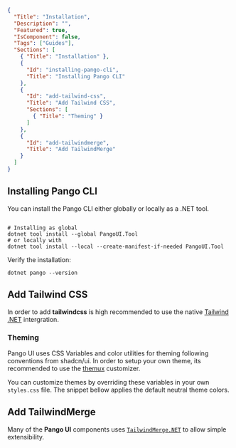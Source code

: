 ```json :pango-ui-document-metadata
{
  "Title": "Installation",
  "Description": "",
  "Featured": true,
  "IsComponent": false,
  "Tags": ["Guides"],
  "Sections": [
    { "Title": "Installation" },
    {
      "Id": "installing-pango-cli",
      "Title": "Installing Pango CLI"
    },
    {
      "Id": "add-tailwind-css",
      "Title": "Add Tailwind CSS",
      "Sections": [
        { "Title": "Theming" }
      ]
    },
    {
      "Id": "add-tailwindmerge",
      "Title": "Add TailwindMerge"
    }
  ]
}
```

## Installing Pango CLI

You can install the Pango CLI either globally or locally as a .NET tool.

<Code Language="fish">
# Installing as global
dotnet tool install --global PangoUI.Tool
# or locally with
dotnet tool install --local --create-manifest-if-needed PangoUI.Tool
</Code>

Verify the installation:

<Code Language="fish" class="py-2">dotnet pango --version</Code>

## Add Tailwind CSS

In order to add **tailwindcss** is high recommended to use the native [Tailwind .NET](https://github.com/kallebysantos/tailwind-dotnet) intergration.

### Theming

Pango UI uses CSS Variables and color utilities for theming following conventions from shadcn/ui.
In order to setup your own theme, its recommended to use the [themux](https://themux.vercel.app/shadcn-themes) customizer.

You can customize themes by overriding these variables in your own `styles.css` file.
The snippet bellow applies the default neutral theme colors.

<ExternalCode Language="css" Src="Docs/Snippets/ExamplesInstallationDefaultTheme.css" class="[&_pre]:max-h-80" />

## Add TailwindMerge

Many of the **Pango UI** components uses [`TailwindMerge.NET`](https://github.com/desmondinho/tailwind-merge-dotnet) to allow simple extensibility.
